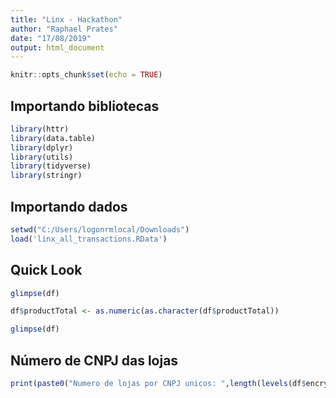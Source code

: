 ```yaml
---
title: "Linx - Hackathon"
author: "Raphael Prates"
date: "17/08/2019"
output: html_document
---
```


```r
knitr::opts_chunk$set(echo = TRUE)
```

## Importando bibliotecas

```r
library(httr)
library(data.table)
library(dplyr)
library(utils)
library(tidyverse)
library(stringr)
```

## Importando dados

```r
setwd("C:/Users/logonrmlocal/Downloads")
load('linx_all_transactions.RData')
```

## Quick Look

```r
glimpse(df)
```

```r
df$productTotal <- as.numeric(as.character(df$productTotal))
```

```r
glimpse(df)
```

## Número de CNPJ das lojas
```r
print(paste0("Numero de lojas por CNPJ unicos: ",length(levels(df$encrypted_cnpj))))
```

```r

```